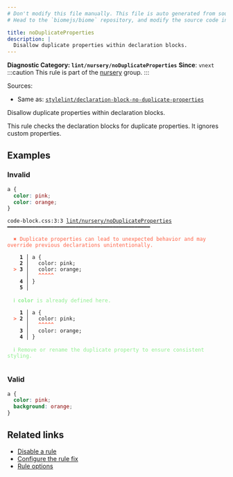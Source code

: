 ```yaml
---
# Don't modify this file manually. This file is auto generated from source, and you will lose your changes next time the website is built.
# Head to the `biomejs/biome` repository, and modify the source code in there.

title: noDuplicateProperties
description: |
  Disallow duplicate properties within declaration blocks.
---
```


**Diagnostic Category: `lint/nursery/noDuplicateProperties`**
<Tabs>
<TabItem label="CSS" icon="seti:css">
**Since**: `vnext`
:::caution
This rule is part of the [nursery](/linter/rules/#nursery) group.
:::

Sources: 
- Same as: <a href="https://github.com/stylelint/stylelint/blob/main/lib/rules/declaration-block-no-duplicate-properties/README.md" target="_blank"><code>stylelint/declaration-block-no-duplicate-properties</code></a>

Disallow duplicate properties within declaration blocks.

This rule checks the declaration blocks for duplicate properties. It ignores custom properties.

## Examples

### Invalid

```css
a {
  color: pink;
  color: orange;
}
```

<pre class="language-text"><code class="language-text">code-block.css:3:3 <a href="https://biomejs.dev/linter/rules/no-duplicate-properties">lint/nursery/noDuplicateProperties</a> ━━━━━━━━━━━━━━━━━━━━━━━━━━━━━━━━━━━━━━━━━━━━━━<br /><br />  <strong><span style="color: Tomato;">✖</span></strong> <span style="color: Tomato;">Duplicate properties can lead to unexpected behavior and may override previous declarations unintentionally.</span><br />  <br />    <strong>1 │ </strong>a &#123;<br />    <strong>2 │ </strong>  color: pink;<br />  <strong><span style="color: Tomato;">&gt;</span></strong> <strong>3 │ </strong>  color: orange;<br />   <strong>   │ </strong>  <strong><span style="color: Tomato;">^</span></strong><strong><span style="color: Tomato;">^</span></strong><strong><span style="color: Tomato;">^</span></strong><strong><span style="color: Tomato;">^</span></strong><strong><span style="color: Tomato;">^</span></strong><br />    <strong>4 │ </strong>&#125;<br />    <strong>5 │ </strong><br />  <br />  <strong><span style="color: lightgreen;">ℹ</span></strong> <span style="color: lightgreen;"><strong>color</strong></span><span style="color: lightgreen;"> is already defined here.</span><br />  <br />    <strong>1 │ </strong>a &#123;<br />  <strong><span style="color: Tomato;">&gt;</span></strong> <strong>2 │ </strong>  color: pink;<br />   <strong>   │ </strong>  <strong><span style="color: Tomato;">^</span></strong><strong><span style="color: Tomato;">^</span></strong><strong><span style="color: Tomato;">^</span></strong><strong><span style="color: Tomato;">^</span></strong><strong><span style="color: Tomato;">^</span></strong><br />    <strong>3 │ </strong>  color: orange;<br />    <strong>4 │ </strong>&#125;<br />  <br />  <strong><span style="color: lightgreen;">ℹ</span></strong> <span style="color: lightgreen;">Remove or rename the duplicate property to ensure consistent styling.</span><br />  <br /></code></pre>

### Valid

```css
a {
  color: pink;
  background: orange;
}
```

## Related links

- [Disable a rule](/linter/#disable-a-lint-rule)
- [Configure the rule fix](/linter#configure-the-rule-fix)
- [Rule options](/linter/#rule-options)

</TabItem>
</Tabs>


